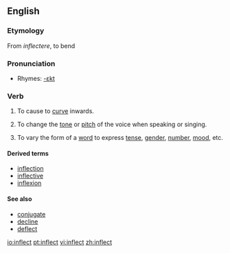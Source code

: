 ==English==
===Etymology===
From {{L.}} ''inflectere'', to bend

===Pronunciation===
*Rhymes: [[Rhymes:English:-ɛkt|-ɛkt]]

===Verb===
{{en-verb}}

# {{transitive}} To cause to [[curve]] inwards.
# {{context|transitive|music}} To change the [[tone]] or [[pitch]] of the voice when speaking or singing.
# {{context|transitive|grammar}} To vary the form of a [[word]] to express [[tense]], [[gender]], [[number]], [[mood]], etc.

====Derived terms====
*[[inflection]]
*[[inflective]]
*[[inflexion]]

====See also====
*[[conjugate]]
*[[decline]]
*[[deflect]]

[[io:inflect]]
[[pt:inflect]]
[[vi:inflect]]
[[zh:inflect]]